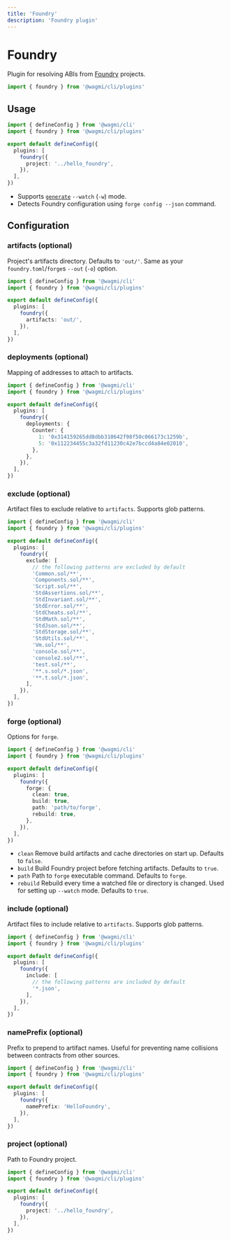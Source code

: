 ```yaml
---
title: 'Foundry'
description: 'Foundry plugin'
---
```


# Foundry

Plugin for resolving ABIs from [Foundry](https://github.com/foundry-rs/foundry) projects.

```ts
import { foundry } from '@wagmi/cli/plugins'
```

## Usage

```ts
import { defineConfig } from '@wagmi/cli'
import { foundry } from '@wagmi/cli/plugins'

export default defineConfig({
  plugins: [
    foundry({
      project: '../hello_foundry',
    }),
  ],
})
```

- Supports [`generate`](/cli/commands#generate) `--watch` (`-w`) mode.
- Detects Foundry configuration using `forge config --json` command.

## Configuration

### artifacts (optional)

Project's artifacts directory. Defaults to `'out/'`. Same as your `foundry.toml`/`forge`s `--out` (`-o`) option.

```ts {7}
import { defineConfig } from '@wagmi/cli'
import { foundry } from '@wagmi/cli/plugins'

export default defineConfig({
  plugins: [
    foundry({
      artifacts: 'out/',
    }),
  ],
})
```

### deployments (optional)

Mapping of addresses to attach to artifacts.

```ts {7-12}
import { defineConfig } from '@wagmi/cli'
import { foundry } from '@wagmi/cli/plugins'

export default defineConfig({
  plugins: [
    foundry({
      deployments: {
        Counter: {
          1: '0x314159265dd8dbb310642f98f50c066173c1259b',
          5: '0x112234455c3a32fd11230c42e7bccd4a84e02010',
        },
      },
    }),
  ],
})
```

### exclude (optional)

Artifact files to exclude relative to `artifacts`. Supports glob patterns.

```ts {7-25}
import { defineConfig } from '@wagmi/cli'
import { foundry } from '@wagmi/cli/plugins'

export default defineConfig({
  plugins: [
    foundry({
      exclude: [
        // the following patterns are excluded by default
        'Common.sol/**',
        'Components.sol/**',
        'Script.sol/**',
        'StdAssertions.sol/**',
        'StdInvariant.sol/**',
        'StdError.sol/**',
        'StdCheats.sol/**',
        'StdMath.sol/**',
        'StdJson.sol/**',
        'StdStorage.sol/**',
        'StdUtils.sol/**',
        'Vm.sol/**',
        'console.sol/**',
        'console2.sol/**',
        'test.sol/**',
        '**.s.sol/*.json',
        '**.t.sol/*.json',
      ],
    }),
  ],
})
```

### forge (optional)

Options for `forge`.

```ts {7-12}
import { defineConfig } from '@wagmi/cli'
import { foundry } from '@wagmi/cli/plugins'

export default defineConfig({
  plugins: [
    foundry({
      forge: {
        clean: true,
        build: true,
        path: 'path/to/forge',
        rebuild: true,
      },
    }),
  ],
})
```

- `clean` Remove build artifacts and cache directories on start up. Defaults to `false`.
- `build` Build Foundry project before fetching artifacts. Defaults to `true`.
- `path` Path to `forge` executable command. Defaults to `forge`.
- `rebuild` Rebuild every time a watched file or directory is changed. Used for setting up `--watch` mode. Defaults to `true`.

### include (optional)

Artifact files to include relative to `artifacts`. Supports glob patterns.

```ts {7-10}
import { defineConfig } from '@wagmi/cli'
import { foundry } from '@wagmi/cli/plugins'

export default defineConfig({
  plugins: [
    foundry({
      include: [
        // the following patterns are included by default
        '*.json',
      ],
    }),
  ],
})
```

### namePrefix (optional)

Prefix to prepend to artifact names. Useful for preventing name collisions between contracts from other sources.

```ts {7}
import { defineConfig } from '@wagmi/cli'
import { foundry } from '@wagmi/cli/plugins'

export default defineConfig({
  plugins: [
    foundry({
      namePrefix: 'HelloFoundry',
    }),
  ],
})
```

### project (optional)

Path to Foundry project.

```ts {7}
import { defineConfig } from '@wagmi/cli'
import { foundry } from '@wagmi/cli/plugins'

export default defineConfig({
  plugins: [
    foundry({
      project: '../hello_foundry',
    }),
  ],
})
```
